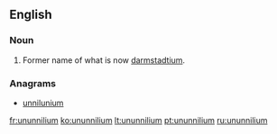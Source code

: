 ==English==

===Noun===
{{en-noun|-}}

# {{context|chemistry}} Former name of what is now [[darmstadtium]].

===Anagrams===
* [[unnilunium#English|unnilunium]]

[[fr:ununnilium]]
[[ko:ununnilium]]
[[lt:ununnilium]]
[[pt:ununnilium]]
[[ru:ununnilium]]